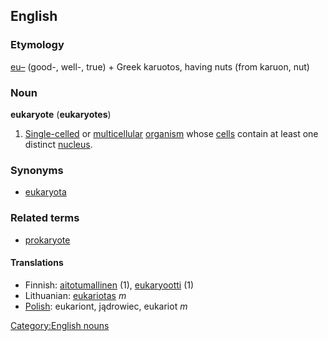 ==English==

===Etymology===
[[eu–]] (good-, well-, true) + Greek karuotos, having nuts (from karuon, nut)

===Noun===
{{wikipedia}}
'''eukaryote''' ('''eukaryotes''')

#[[Single-celled]] or [[multicellular]] [[organism]] whose [[cell]]s contain at least one distinct [[nucleus]].
===Synonyms===
*[[eukaryota]]

===Related terms===
*[[prokaryote]]

====Translations====
*Finnish: [[aitotumallinen]] (1), [[eukaryootti]] (1)
*Lithuanian: [[eukariotas]] ''m''
*[[Polish]]: eukariont, jądrowiec, eukariot ''m''
[[Category:English nouns]]